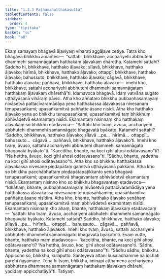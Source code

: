 ```yaml
---
title: "1.3.3 Paṭhamahatthakasutta"
tableOfContents: false
sidebar:
  order: 4
type: "tipitaka"
basket: "su"
book: "a8"
---
```



<DynamicBreadcrumb />

<Division number="23" book="a8" bookNo="17" page="53">

<Paragraph number="241" book="a8">
Ekaṃ samayaṃ bhagavā āḷaviyaṃ viharati aggāḷave cetiye. Tatra kho bhagavā bhikkhū āmantesi—  “sattahi, bhikkhave, acchariyehi abbhutehi dhammehi samannāgataṃ hatthakaṃ āḷavakaṃ dhāretha. Katamehi sattahi? Saddho hi, bhikkhave, hatthako āḷavako; sīlavā, bhikkhave, hatthako āḷavako; hirīmā, bhikkhave, hatthako āḷavako; ottappī, bhikkhave, hatthako āḷavako; bahussuto, bhikkhave, hatthako āḷavako; cāgavā, bhikkhave, hatthako āḷavako; paññavā, bhikkhave, hatthako āḷavako—  imehi kho, bhikkhave, sattahi acchariyehi abbhutehi dhammehi samannāgataṃ hatthakaṃ āḷavakaṃ dhārethā”ti. Idamavoca bhagavā. Idaṃ vatvāna sugato uṭṭhāyāsanā vihāraṃ pāvisi.
</Paragraph>

<Paragraph number="242" book="a8">
Atha kho aññataro bhikkhu pubbaṇhasamayaṃ nivāsetvā pattacīvaramādāya yena hatthakassa āḷavakassa nivesanaṃ tenupasaṅkami; upasaṅkamitvā paññatte āsane nisīdi. Atha kho hatthako āḷavako yena so bhikkhu tenupasaṅkami; upasaṅkamitvā taṃ bhikkhuṃ abhivādetvā ekamantaṃ nisīdi. Ekamantaṃ nisinnaṃ kho hatthakaṃ āḷavakaṃ so bhikkhu etadavoca—
</Paragraph>

<Paragraph number="243" book="a8">
“Sattahi kho tvaṃ, āvuso, acchariyehi abbhutehi dhammehi samannāgato bhagavatā byākato. Katamehi sattahi? ‘Saddho, bhikkhave, hatthako āḷavako; sīlavā …pe…  hirīmā…  ottappī…  bahussuto…  cāgavā…  paññavā, bhikkhave, hatthako āḷavako’ti. Imehi kho tvaṃ, āvuso, sattahi acchariyehi abbhutehi dhammehi samannāgato bhagavatā byākato”ti. “Kaccittha, bhante, na koci gihī ahosi odātavasano”ti? “Na hettha, āvuso, koci gihī ahosi odātavasano”ti. “Sādhu, bhante, yadettha na koci gihī ahosi odātavasano”ti.
</Paragraph>

<Paragraph number="244" book="a8">
Atha kho so bhikkhu hatthakassa āḷavakassa nivesane piṇḍapātaṃ gahetvā uṭṭhāyāsanā pakkāmi. Atha kho so bhikkhu pacchābhattaṃ piṇḍapātapaṭikkanto yena bhagavā tenupasaṅkami; upasaṅkamitvā bhagavantaṃ abhivādetvā ekamantaṃ nisīdi. Ekamantaṃ nisinno kho so bhikkhu bhagavantaṃ etadavoca—
</Paragraph>

<Paragraph number="245" book="a8">
“Idhāhaṃ, bhante, pubbaṇhasamayaṃ nivāsetvā pattacīvaramādāya yena hatthakassa āḷavakassa nivesanaṃ tenupasaṅkamiṃ; upasaṅkamitvā paññatte āsane nisīdiṃ. Atha kho, bhante, hatthako āḷavako yenāhaṃ tenupasaṅkami; upasaṅkamitvā maṃ abhivādetvā ekamantaṃ nisīdi. Ekamantaṃ nisinnaṃ kho ahaṃ, bhante, hatthakaṃ āḷavakaṃ etadavacaṃ—  ‘sattahi kho tvaṃ, āvuso, acchariyehi abbhutehi dhammehi samannāgato bhagavatā byākato. Katamehi sattahi? Saddho, bhikkhave, hatthako āḷavako; sīlavā …pe…  hirīmā…  ottappī…  bahussuto…  cāgavā…  paññavā, bhikkhave, hatthako āḷavakoti. Imehi kho tvaṃ, āvuso, sattahi acchariyehi abbhutehi dhammehi samannāgato bhagavatā byākato’ti.
</Paragraph>

<Paragraph number="246" book="a8">
Evaṃ vutte, bhante, hatthako maṃ etadavoca—  ‘kaccittha, bhante, na koci gihī ahosi odātavasano’ti? ‘Na hettha, āvuso, koci gihī ahosi odātavasano’ti. ‘Sādhu, bhante, yadettha na koci gihī ahosi odātavasano’”ti.
</Paragraph>

<Paragraph number="247" book="a8">
“Sādhu sādhu, bhikkhu. Appiccho so, bhikkhu, kulaputto. Santeyeva attani kusaladhamme na icchati parehi ñāyamāne. Tena hi tvaṃ, bhikkhu, imināpi aṭṭhamena acchariyena abbhutena dhammena samannāgataṃ hatthakaṃ āḷavakaṃ dhārehi, yadidaṃ appicchatāyā”ti.

</Paragraph>
</Division>

<Paragraph number="248" type="center" book="a8">
Tatiyaṃ.
</Paragraph>